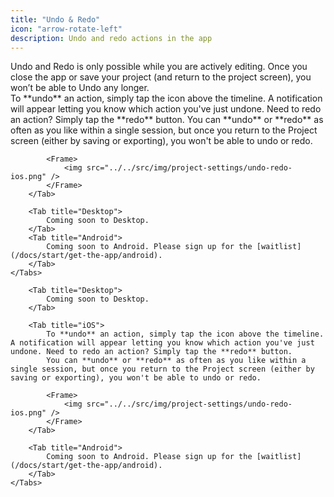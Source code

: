 ```yaml
---
title: "Undo & Redo"
icon: "arrow-rotate-left"
description: Undo and redo actions in the app
---
```


<Note>
    Undo and Redo is only possible while you are actively editing. Once you close the app or save your project (and return to the project screen), you won’t be able to Undo any longer.
</Note>


<div id="ios-tab">
    <Tabs>
        <Tab title="iOS">
            To **undo** an action, simply tap the icon above the timeline. A notification will appear letting you know which action you've just undone. Need to redo an action? Simply tap the **redo** button.
            You can **undo** or **redo** as often as you like within a single session, but once you return to the Project screen (either by saving or exporting), you won't be able to undo or redo.
        
            <Frame>
                <img src="../../src/img/project-settings/undo-redo-ios.png" />
            </Frame>
        </Tab>

        <Tab title="Desktop">
            Coming soon to Desktop.
        </Tab>
        <Tab title="Android">
            Coming soon to Android. Please sign up for the [waitlist](/docs/start/get-the-app/android).
        </Tab>
    </Tabs>
</div>

<div id="desktop-tab">
    <Tabs>

        <Tab title="Desktop">
            Coming soon to Desktop.
        </Tab>

        <Tab title="iOS">
            To **undo** an action, simply tap the icon above the timeline. A notification will appear letting you know which action you've just undone. Need to redo an action? Simply tap the **redo** button.
            You can **undo** or **redo** as often as you like within a single session, but once you return to the Project screen (either by saving or exporting), you won't be able to undo or redo.
        
            <Frame>
                <img src="../../src/img/project-settings/undo-redo-ios.png" />
            </Frame>
        </Tab>

        <Tab title="Android">
            Coming soon to Android. Please sign up for the [waitlist](/docs/start/get-the-app/android).
        </Tab>
    </Tabs>

</div>
